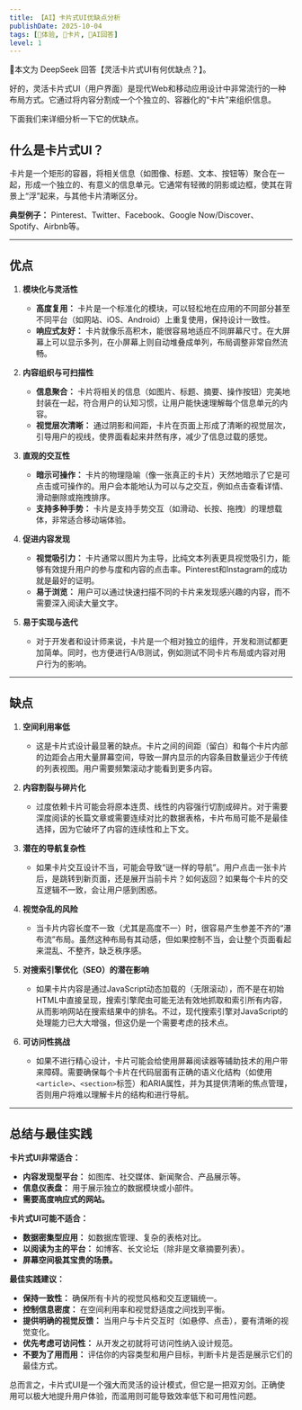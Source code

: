 ```yaml
---
title: 【AI】卡片式UI优缺点分析
publishDate: 2025-10-04
tags: [💓体验, 🎴卡片, 🤖AI回答]
level: 1
---
```



<Aside type="caution" title="🤖AI警告">🤖本文为 DeepSeek 回答【灵活卡片式UI有何优缺点？】。</Aside>

好的，灵活卡片式UI（用户界面）是现代Web和移动应用设计中非常流行的一种布局方式。它通过将内容分割成一个个独立的、容器化的“卡片”来组织信息。

下面我们来详细分析一下它的优缺点。

## 什么是卡片式UI？

卡片是一个矩形的容器，将相关信息（如图像、标题、文本、按钮等）聚合在一起，形成一个独立的、有意义的信息单元。它通常有轻微的阴影或边框，使其在背景上“浮”起来，与其他卡片清晰区分。

**典型例子：** Pinterest、Twitter、Facebook、Google Now/Discover、Spotify、Airbnb等。

---

## 优点

1.  **模块化与灵活性**
    *   **高度复用：** 卡片是一个标准化的模块，可以轻松地在应用的不同部分甚至不同平台（如网站、iOS、Android）上重复使用，保持设计一致性。
    *   **响应式友好：** 卡片就像乐高积木，能很容易地适应不同屏幕尺寸。在大屏幕上可以显示多列，在小屏幕上则自动堆叠成单列，布局调整非常自然流畅。

2.  **内容组织与可扫描性**
    *   **信息聚合：** 卡片将相关的信息（如图片、标题、摘要、操作按钮）完美地封装在一起，符合用户的认知习惯，让用户能快速理解每个信息单元的内容。
    *   **视觉层次清晰：** 通过阴影和间距，卡片在页面上形成了清晰的视觉层次，引导用户的视线，使界面看起来井然有序，减少了信息过载的感觉。

3.  **直观的交互性**
    *   **暗示可操作：** 卡片的物理隐喻（像一张真正的卡片）天然地暗示了它是可点击或可操作的。用户会本能地认为可以与之交互，例如点击查看详情、滑动删除或拖拽排序。
    *   **支持多种手势：** 卡片是支持手势交互（如滑动、长按、拖拽）的理想载体，非常适合移动端体验。

4.  **促进内容发现**
    *   **视觉吸引力：** 卡片通常以图片为主导，比纯文本列表更具视觉吸引力，能够有效提升用户的参与度和内容的点击率。Pinterest和Instagram的成功就是最好的证明。
    *   **易于浏览：** 用户可以通过快速扫描不同的卡片来发现感兴趣的内容，而不需要深入阅读大量文字。

5.  **易于实现与迭代**
    *   对于开发者和设计师来说，卡片是一个相对独立的组件，开发和测试都更加简单。同时，也方便进行A/B测试，例如测试不同卡片布局或内容对用户行为的影响。

---

## 缺点

1.  **空间利用率低**
    *   这是卡片式设计最显著的缺点。卡片之间的间距（留白）和每个卡片内部的边距会占用大量屏幕空间，导致一屏内显示的内容条目数量远少于传统的列表视图。用户需要频繁滚动才能看到更多内容。

2.  **内容割裂与碎片化**
    *   过度依赖卡片可能会将原本连贯、线性的内容强行切割成碎片。对于需要深度阅读的长篇文章或需要连续对比的数据表格，卡片布局可能不是最佳选择，因为它破坏了内容的连续性和上下文。

3.  **潜在的导航复杂性**
    *   如果卡片交互设计不当，可能会导致“谜一样的导航”。用户点击一张卡片后，是跳转到新页面，还是展开当前卡片？如何返回？如果每个卡片的交互逻辑不一致，会让用户感到困惑。

4.  **视觉杂乱的风险**
    *   当卡片内容长度不一致（尤其是高度不一）时，很容易产生参差不齐的“瀑布流”布局。虽然这种布局有其动感，但如果控制不当，会让整个页面看起来混乱、不整齐，缺乏秩序感。

5.  **对搜索引擎优化（SEO）的潜在影响**
    *   如果卡片内容是通过JavaScript动态加载的（无限滚动），而不是在初始HTML中直接呈现，搜索引擎爬虫可能无法有效地抓取和索引所有内容，从而影响网站在搜索结果中的排名。不过，现代搜索引擎对JavaScript的处理能力已大大增强，但这仍是一个需要考虑的技术点。

6.  **可访问性挑战**
    *   如果不进行精心设计，卡片可能会给使用屏幕阅读器等辅助技术的用户带来障碍。需要确保每个卡片在代码层面有正确的语义化结构（如使用`<article>`、`<section>`标签）和ARIA属性，并为其提供清晰的焦点管理，否则用户将难以理解卡片的结构和进行导航。

---

## 总结与最佳实践

**卡片式UI非常适合：**
*   **内容发现型平台：** 如图库、社交媒体、新闻聚合、产品展示等。
*   **信息仪表盘：** 用于展示独立的数据模块或小部件。
*   **需要高度响应式的网站。**

**卡片式UI可能不适合：**
*   **数据密集型应用：** 如数据库管理、复杂的表格对比。
*   **以阅读为主的平台：** 如博客、长文论坛（除非是文章摘要列表）。
*   **屏幕空间极其宝贵的场景。**

**最佳实践建议：**
*   **保持一致性：** 确保所有卡片的视觉风格和交互逻辑统一。
*   **控制信息密度：** 在空间利用率和视觉舒适度之间找到平衡。
*   **提供明确的视觉反馈：** 当用户与卡片交互时（如悬停、点击），要有清晰的视觉变化。
*   **优先考虑可访问性：** 从开发之初就将可访问性纳入设计规范。
*   **不要为了用而用：** 评估你的内容类型和用户目标，判断卡片是否是展示它们的最佳方式。

总而言之，卡片式UI是一个强大而灵活的设计模式，但它是一把双刃剑。正确使用可以极大地提升用户体验，而滥用则可能导致效率低下和可用性问题。

